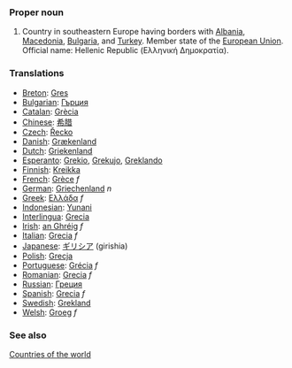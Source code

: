===Proper noun===
# Country in southeastern Europe having borders with [[Albania]], [[Macedonia]], [[Bulgaria]], and [[Turkey]]. Member state of the [[European Union]]. Official name: Hellenic Republic (Ελληνική Δημοκρατία).
===Translations===
*[[Breton]]: [[Gres]]
*[[Bulgarian]]: [[Гърция]]
*[[Catalan]]: [[Grècia]]
*[[Chinese]]: [[希腊]]
*[[Czech]]: [[Řecko]]
*[[Danish]]: [[Grækenland]]
*[[Dutch]]: [[Griekenland]]
*[[Esperanto]]: [[Grekio]], [[Grekujo]], [[Greklando]]
*[[Finnish]]: [[Kreikka]]
*[[French]]: [[Grèce]] ''f''
*[[German]]: [[Griechenland]] ''n''
*[[Greek]]: [[Ελλάδα]] ''f''
*[[Indonesian]]: [[Yunani]]
*[[Interlingua]]: [[Grecia]]
*[[Irish]]: [[an Ghréig]] ''f''
*[[Italian]]: [[Grecia]] ''f''
*[[Japanese]]: [[ギリシア]] (girishia)
*[[Polish]]: [[Grecja]]
*[[Portuguese]]: [[Grécia]] ''f''
*[[Romanian]]: [[Grecia]] ''f''
*[[Russian]]: [[Греция]]
*[[Spanish]]: [[Grecia]] ''f''
*[[Swedish]]: [[Grekland]]
*[[Welsh]]: [[Groeg]] ''f''

===See also===
[[Countries of the world]]